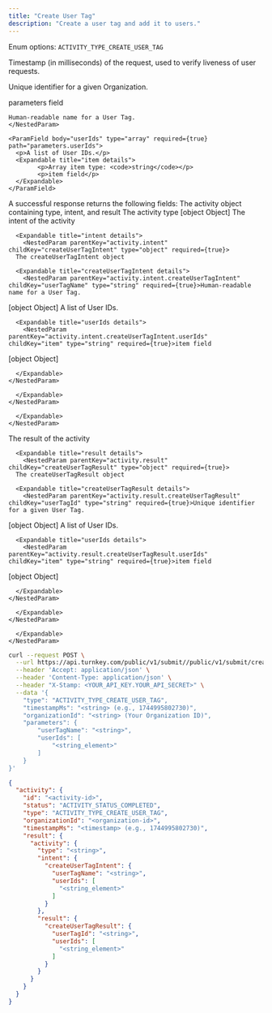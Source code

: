 ```yaml
---
title: "Create User Tag"
description: "Create a user tag and add it to users."
---
```



<Authorizations />

<H3Bordered text="Body" />

<ParamField body="type" type="enum<string>" required={true}>

Enum options: `ACTIVITY_TYPE_CREATE_USER_TAG`
</ParamField>

<ParamField body="timestampMs" type="string" required={true}>

Timestamp (in milliseconds) of the request, used to verify liveness of user requests.
</ParamField>

<ParamField body="organizationId" type="string" required={true}>

Unique identifier for a given Organization.
</ParamField>

<ParamField body="parameters" type="object" required={true} path="parameters">
  <p>parameters field</p>
  <Expandable title="details">
    <NestedParam parentPath="parameters" body="userTagName" type="string" required={true} default="">
    
    Human-readable name for a User Tag.
    </NestedParam>
    
    <ParamField body="userIds" type="array" required={true} path="parameters.userIds">
      <p>A list of User IDs.</p>
      <Expandable title="item details">
            <p>Array item type: <code>string</code></p>
            <p>item field</p>
      </Expandable>
    </ParamField>
  </Expandable>
</ParamField>

<H3Bordered text="Response" />
A successful response returns the following fields:

<ResponseField name="activity" type="object" required>
  The activity object containing type, intent, and result

  <Expandable title="activity details">
    <NestedParam parentKey="activity" childKey="type" type="string" required={true}>The activity type
[object Object]</NestedParam>
<NestedParam parentKey="activity" childKey="intent" type="object" required={true}>
      The intent of the activity

      <Expandable title="intent details">
        <NestedParam parentKey="activity.intent" childKey="createUserTagIntent" type="object" required={true}>
      The createUserTagIntent object

      <Expandable title="createUserTagIntent details">
        <NestedParam parentKey="activity.intent.createUserTagIntent" childKey="userTagName" type="string" required={true}>Human-readable name for a User Tag.
[object Object]</NestedParam>
<NestedParam parentKey="activity.intent.createUserTagIntent" childKey="userIds" type="array" required={true}>
      A list of User IDs.

      <Expandable title="userIds details">
        <NestedParam parentKey="activity.intent.createUserTagIntent.userIds" childKey="item" type="string" required={true}>item field
[object Object]</NestedParam>

      </Expandable>
    </NestedParam>

      </Expandable>
    </NestedParam>

      </Expandable>
    </NestedParam>
<NestedParam parentKey="activity" childKey="result" type="object" required={true}>
      The result of the activity

      <Expandable title="result details">
        <NestedParam parentKey="activity.result" childKey="createUserTagResult" type="object" required={true}>
      The createUserTagResult object

      <Expandable title="createUserTagResult details">
        <NestedParam parentKey="activity.result.createUserTagResult" childKey="userTagId" type="string" required={true}>Unique identifier for a given User Tag.
[object Object]</NestedParam>
<NestedParam parentKey="activity.result.createUserTagResult" childKey="userIds" type="array" required={true}>
      A list of User IDs.

      <Expandable title="userIds details">
        <NestedParam parentKey="activity.result.createUserTagResult.userIds" childKey="item" type="string" required={true}>item field
[object Object]</NestedParam>

      </Expandable>
    </NestedParam>

      </Expandable>
    </NestedParam>

      </Expandable>
    </NestedParam>

  </Expandable>
</ResponseField>

<RequestExample>

```bash cURL
curl --request POST \
  --url https://api.turnkey.com/public/v1/submit//public/v1/submit/create_user_tag \
  --header 'Accept: application/json' \
  --header 'Content-Type: application/json' \
  --header "X-Stamp: <YOUR_API_KEY.YOUR_API_SECRET>" \
  --data '{
    "type": "ACTIVITY_TYPE_CREATE_USER_TAG",
    "timestampMs": "<string> (e.g., 1744995802730)",
    "organizationId": "<string> (Your Organization ID)",
    "parameters": {
        "userTagName": "<string>",
        "userIds": [
            "<string_element>"
        ]
    }
}'
```

</RequestExample>

<ResponseExample>

```json 200
{
  "activity": {
    "id": "<activity-id>",
    "status": "ACTIVITY_STATUS_COMPLETED",
    "type": "ACTIVITY_TYPE_CREATE_USER_TAG",
    "organizationId": "<organization-id>",
    "timestampMs": "<timestamp> (e.g., 1744995802730)",
    "result": {
      "activity": {
        "type": "<string>",
        "intent": {
          "createUserTagIntent": {
            "userTagName": "<string>",
            "userIds": [
              "<string_element>"
            ]
          }
        },
        "result": {
          "createUserTagResult": {
            "userTagId": "<string>",
            "userIds": [
              "<string_element>"
            ]
          }
        }
      }
    }
  }
}
```

</ResponseExample>

